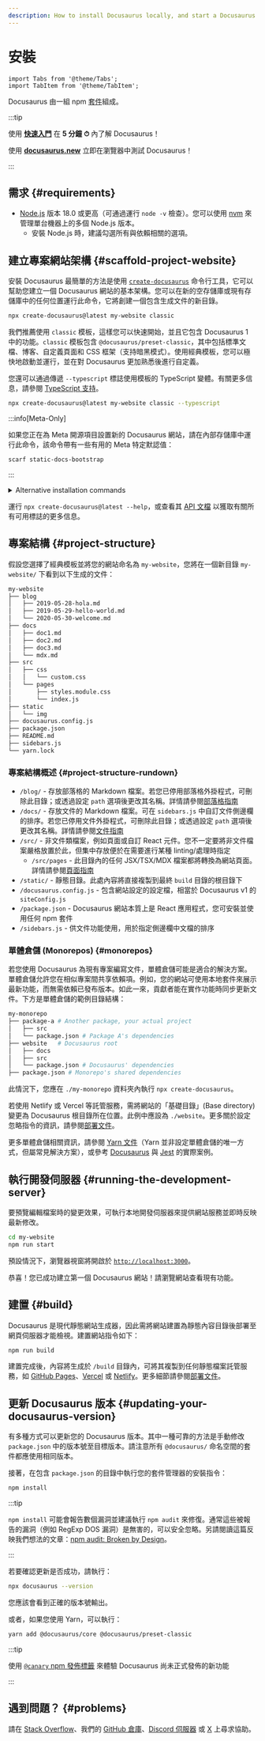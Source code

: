 ```yaml
---
description: How to install Docusaurus locally, and start a Docusaurus site in no time.
---
```


# 安裝

```mdx-code-block
import Tabs from '@theme/Tabs';
import TabItem from '@theme/TabItem';
```

Docusaurus 由一組 npm [套件](https://github.com/facebook/docusaurus/tree/main/packages)組成。

:::tip

使用 **[快速入門](introduction.mdx#fast-track)** 在 **5 分鐘 ⏱** 內了解 Docusaurus！

使用 **[docusaurus.new](https://docusaurus.new)** 立即在瀏覽器中測試 Docusaurus！

:::

## 需求 {#requirements}

- [Node.js](https://nodejs.org/en/download/) 版本 18.0 或更高（可通過運行 `node -v` 檢查）。您可以使用 [nvm](https://github.com/nvm-sh/nvm) 來管理單台機器上的多個 Node.js 版本。
  - 安裝 Node.js 時，建議勾選所有與依賴相關的選項。

## 建立專案網站架構 {#scaffold-project-website}

安裝 Docusaurus 最簡單的方法是使用 [`create-docusaurus`](./api/misc/create-docusaurus.mdx) 命令行工具，它可以幫助您建立一個 Docusaurus 網站的基本架構。您可以在新的空存儲庫或現有存儲庫中的任何位置運行此命令，它將創建一個包含生成文件的新目錄。

```bash
npx create-docusaurus@latest my-website classic
```

我們推薦使用 `classic` 模板，這樣您可以快速開始，並且它包含 Docusaurus 1 中的功能。`classic` 模板包含 `@docusaurus/preset-classic`，其中包括標準文檔、博客、自定義頁面和 CSS 框架（支持暗黑模式）。使用經典模板，您可以極快地啟動並運行，並在對 Docusaurus 更加熟悉後進行自定義。

您還可以通過傳遞 `--typescript` 標誌使用模板的 TypeScript 變體。有關更多信息，請參閱 [TypeScript 支持](./typescript-support.mdx)。

```bash
npx create-docusaurus@latest my-website classic --typescript
```

:::info[Meta-Only]

如果您正在為 Meta 開源項目設置新的 Docusaurus 網站，請在內部存儲庫中運行此命令，該命令帶有一些有用的 Meta 特定默認值：

```bash
scarf static-docs-bootstrap
```

:::

<details>
  <summary>Alternative installation commands</summary>

You can also initialize a new project using your preferred project manager:

```bash npm2yarn
npm init docusaurus
```

</details>

運行 `npx create-docusaurus@latest --help`，或查看其 [API 文檔](./api/misc/create-docusaurus.mdx) 以獲取有關所有可用標誌的更多信息。

## 專案結構 {#project-structure}

假設您選擇了經典模板並將您的網站命名為 `my-website`，您將在一個新目錄 `my-website/` 下看到以下生成的文件：

```bash
my-website
├── blog
│   ├── 2019-05-28-hola.md
│   ├── 2019-05-29-hello-world.md
│   └── 2020-05-30-welcome.md
├── docs
│   ├── doc1.md
│   ├── doc2.md
│   ├── doc3.md
│   └── mdx.md
├── src
│   ├── css
│   │   └── custom.css
│   └── pages
│       ├── styles.module.css
│       └── index.js
├── static
│   └── img
├── docusaurus.config.js
├── package.json
├── README.md
├── sidebars.js
└── yarn.lock
```

### 專案結構概述 {#project-structure-rundown}

- `/blog/` - 存放部落格的 Markdown 檔案。若您已停用部落格外掛程式，可刪除此目錄；或透過設定 `path` 選項後更改其名稱。詳情請參閱[部落格指南](blog.mdx)
- `/docs/` - 存放文件的 Markdown 檔案。可在 `sidebars.js` 中自訂文件側邊欄的排序。若您已停用文件外掛程式，可刪除此目錄；或透過設定 `path` 選項後更改其名稱。詳情請參閱[文件指南](./guides/docs/docs-introduction.mdx)
- `/src/` - 非文件類檔案，例如頁面或自訂 React 元件。您不一定要將非文件檔案嚴格放置於此，但集中存放便於在需要進行某種 linting/處理時指定
  - `/src/pages` - 此目錄內的任何 JSX/TSX/MDX 檔案都將轉換為網站頁面。詳情請參閱[頁面指南](guides/creating-pages.mdx)
- `/static/` - 靜態目錄。此處內容將直接複製到最終 `build` 目錄的根目錄下
- `/docusaurus.config.js` - 包含網站設定的設定檔，相當於 Docusaurus v1 的 `siteConfig.js`
- `/package.json` - Docusaurus 網站本質上是 React 應用程式，您可安裝並使用任何 npm 套件
- `/sidebars.js` - 供文件功能使用，用於指定側邊欄中文檔的排序

### 單體倉儲 (Monorepos) {#monorepos}

若您使用 Docusaurus 為現有專案編寫文件，單體倉儲可能是適合的解決方案。單體倉儲允許您在相似專案間共享依賴項。例如，您的網站可使用本地套件來展示最新功能，而無需依賴已發布版本。如此一來，貢獻者能在實作功能時同步更新文件。下方是單體倉儲的範例目錄結構：

```bash
my-monorepo
├── package-a # Another package, your actual project
│   ├── src
│   └── package.json # Package A's dependencies
├── website   # Docusaurus root
│   ├── docs
│   ├── src
│   └── package.json # Docusaurus' dependencies
├── package.json # Monorepo's shared dependencies
```

此情況下，您應在 `./my-monorepo` 資料夾內執行 `npx create-docusaurus`。

若使用 Netlify 或 Vercel 等託管服務，需將網站的「基礎目錄」(Base directory) 變更為 Docusaurus 根目錄所在位置。此例中應設為 `./website`。更多關於設定忽略指令的資訊，請參閱[部署文件](./deployment.mdx#deploying-to-netlify)。

更多單體倉儲相關資訊，請參閱 [Yarn 文件](https://yarnpkg.com/features/workspaces)（Yarn 並非設定單體倉儲的唯一方式，但屬常見解決方案），或參考 [Docusaurus](https://github.com/facebook/docusaurus) 與 [Jest](https://github.com/facebook/jest) 的實際案例。

## 執行開發伺服器 {#running-the-development-server}

要預覽編輯檔案時的變更效果，可執行本地開發伺服器來提供網站服務並即時反映最新修改。

```bash npm2yarn
cd my-website
npm run start
```

預設情況下，瀏覽器視窗將開啟於 [`http://localhost:3000`](http://localhost:3000)。

恭喜！您已成功建立第一個 Docusaurus 網站！請瀏覽網站查看現有功能。

## 建置 {#build}

Docusaurus 是現代靜態網站生成器，因此需將網站建置為靜態內容目錄後部署至網頁伺服器才能檢視。建置網站指令如下：

```bash npm2yarn
npm run build
```

建置完成後，內容將生成於 `/build` 目錄內，可將其複製到任何靜態檔案託管服務，如 [GitHub Pages](https://pages.github.com/)、[Vercel](https://vercel.com/) 或 [Netlify](https://www.netlify.com/)。更多細節請參閱[部署文件](deployment.mdx)。

## 更新 Docusaurus 版本 {#updating-your-docusaurus-version}

有多種方式可以更新您的 Docusaurus 版本。其中一種可靠的方法是手動修改 `package.json` 中的版本號至目標版本。請注意所有 `@docusaurus/` 命名空間的套件都應使用相同版本。


<UpgradeGuide />

接著，在包含 `package.json` 的目錄中執行您的套件管理器的安裝指令：

```bash npm2yarn
npm install
```

:::tip

`npm install` 可能會報告數個漏洞並建議執行 `npm audit` 來修復。通常這些被報告的漏洞（例如 RegExp DOS 漏洞）是無害的，可以安全忽略。另請閱讀這篇反映我們想法的文章：[npm audit: Broken by Design](https://overreacted.io/npm-audit-broken-by-design/)。

:::

若要確認更新是否成功，請執行：

```bash
npx docusaurus --version
```

您應該會看到正確的版本號輸出。

或者，如果您使用 Yarn，可以執行：

```bash
yarn add @docusaurus/core @docusaurus/preset-classic
```

:::tip

使用 [`@canary` npm 發佈標籤](/community/canary) 來體驗 Docusaurus 尚未正式發佈的新功能

:::

## 遇到問題？ {#problems}

請在 [Stack Overflow](https://stackoverflow.com/questions/tagged/docusaurus)、我們的 [GitHub 倉庫](https://github.com/facebook/docusaurus)、[Discord 伺服器](https://discordapp.com/invite/docusaurus) 或 [X](https://x.com/docusaurus) 上尋求協助。
